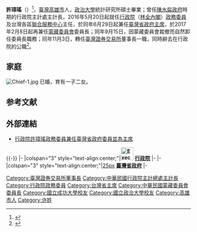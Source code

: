 {{Infobox_officeholder
|name = 許璋瑤
|image name = Hsu Chang-yao (cropped).jpg
|width = 220px
|office = [[臺灣證券交易所|臺灣證券交易所]]董事長
|predecessor = [[李啟賢|李啟賢]]（代理）<br /><small>正任：'''[[施俊吉|施俊吉]]'''</small>
|successor = 
|term_start = 2017年11月3日 
|term_end = 
|office1 = [[File:蒙藏委員會logo.svg|25px]][[蒙藏委員會|蒙藏委員會]]委員長
|premierroc1 = [[林全|林全]]→[[賴清德|賴清德]]
|predecessor1 = [[林美珠|林美珠]]
|successor1 = 職位廢除
|term_start1 = 2017年2月8日
|term_end1 = 2017年9月15日
|office2 = [[File:Taiwan_Province_Flag.svg|25px]]第24任[[臺灣省政府主席|臺灣省政府主席]]
|title2 = 
|premierroc2 = [[林全|林全]]→[[賴清德|賴清德]]
|predecessor2 = [[施俊吉|施俊吉]]
|successor2 = [[吳澤成|吳澤成]]
|term_start2 = 2016年6月29日
|term_end2 = 2017年11月6日
|office3 = {{ROC}}[[行政院|行政院]][[政務委員_(中華民國)|政務委員]]
|premierroc3 = [[林全|林全]]→[[賴清德|賴清德]]
|predecessor3 = 
|successor3 = 
|term_start3 = 2016年5月20日
|term_end3 = 2017年11月6日
|office4 = [[行政院中部聯合服務中心|行政院中部聯合服務中心]]主任
|term_start4 = 2016年5月20日
|term_end4 = 2017年9月8日
|premierroc4 = [[林全|林全]]
|predecessor4 = [[蕭家淇|蕭家淇]]
|successor4 = [[卓榮泰|卓榮泰]]
|office5 = [[行政院雲嘉南區聯合服務中心|行政院雲嘉南區聯合服務中心]]主任
|term_start5 = 2016年5月20日
|term_end5 = 2017年9月8日
|premierroc5 = [[林全|林全]] 
|predecessor5 = [[陳志清|陳志清]]
|successor5 = [[卓榮泰|卓榮泰]]
|office6 = [[行政院南部聯合服務中心|行政院南部聯合服務中心]]主任
|term_start6 = 2016年5月20日
|term_end6 = 2017年9月8日  
|premierroc6 = [[林全|林全]] 
|predecessor6 = [[鄧振中|鄧振中]] 
|successor6 = [[卓榮泰|卓榮泰]]
|office7 = [[行政院東部聯合服務中心|行政院東部聯合服務中心]]主任
|term_start7 = 2016年5月20日 
|term_end7 = 2017年9月8日
|premierroc7 = [[林全|林全]]
|predecessor7 = [[陳建宇|陳建宇]] 
|successor7 = [[卓榮泰|卓榮泰]]
|office8 = [[File:ROC_Directorate-General_of_Budget,_Accounting_and_Statistics_Logo.svg|35px]][[行政院主計處|行政院主計處]]主計長 
|premierroc8 = [[游錫堃|游錫堃]]→[[謝長廷|謝長廷]]→[[蘇貞昌|蘇貞昌]]→[[張俊雄|張俊雄]]
|predecessor8 = [[劉三錡|劉三錡]]
|successor8 = [[石素梅|石素梅]]
|term_start8 = 2004年5月20日
|term_end8 = 2008年5月20日
| period =
| Sex = 男 
| Native place = [[高雄市|高雄市]]
| date of birth ={{birth date and age|1951|8|8}}
| party = {{無黨籍}}
| spouse = 林麗貞
| place of birth = {{TWN-ROC}}[[高雄縣|高雄縣]]（今高雄市）
| educate = 
* [[國立政治大學|國立政治大學]][[統計|統計]]研究所碩士<br><span style="color: blue;">(1976年)</span>
* [[國立成功大學|國立成功大學]]會統系學士<br><span style="color: blue;">(1974年畢業)</span>
| past = 
<span style="color: blue;">(1978年-1995年)</span>
* 行政院主計處第三局科員
* 行政院主計處第三局專員
* 行政院主計處第三局視察
* 行政院主計處第三局科長
* 行政院主計處第三局專門委員
* 行政院主計處第三局副局長
* 行政院主計處第四局副局長<br><span style="color: blue;">(1995年-1996年)</span>
* 交通部統計長<br><span style="color: blue;">(1996年-1997年)</span>
* 行政院主計處主計官<br><span style="color: blue;">(1997年-2002年)</span>
* 行政院主計處第三局局長<br><span style="color: blue;">(1997年-1998年)</span>
* 行政院主計處第一局，局長<br><span style="color: blue;">(1998年-2002年)</span>
* 行政院主計處副主計長<br><span style="color: blue;">(2002年12月-2004年5月)</span>
* 行政院主計總處主計長<br><span style="color: blue;">(2004年5月20日-2008年5月20日)</span>
* 東生華製藥股份有限公司董事<ref>{{Cite web |url=http://www.moneydj.com/KMDJ/News/NewsViewer.aspx?a=%7B299e6571-a69b-42c0-ac9d-70e5010c5a1e%7D |title=東生華董事許璋瑤辭任 MoneyDJ理財網 2016/04/20 |access-date=2016-07-02 |archive-date=2017-03-05 |archive-url=https://web.archive.org/web/20170305233533/https://www.moneydj.com/KMDJ/News/NewsViewer.aspx?a=%7B299e6571-a69b-42c0-ac9d-70e5010c5a1e%7D |dead-url=no }}</ref>（原3年任期）<br><span style="color: blue;">(2014年6月13日-2016年4月20日)</span>
* 財團法人[[小英教育基金會|小英教育基金會]][[監事|監事]]<ref>{{Cite web |url=http://www.thinkingtaiwan.org/p/blog-page_3745.html |title=組織成員 小英教育基金會 |access-date=2016-07-02 |archive-date=2016-08-24 |archive-url=https://web.archive.org/web/20160824071012/http://www.thinkingtaiwan.org/p/blog-page_3745.html |dead-url=no }}</ref><br><span style="color: blue;">(？-2016年)</span>
* 中華民國[[行政院|行政院]]政務委員<ref>{{Cite web |url=http://www.storm.mg/article/99693 |title=林全公布8人事 林萬億、施俊吉、張景森等任政務委員 風傳媒 顏振凱 2016年04月07日 |access-date=2016年7月2日 |archive-date=2020年10月24日 |archive-url=https://web.archive.org/web/20201024005508/https://www.storm.mg/article/99693 |dead-url=no }}</ref><br><span style="color: blue;">(2016年5月20日-2017年11月6日)</span>
* [[File:Taiwan_Province_Flag.svg|25px]]第24任[[臺灣省政府主席|臺灣省政府主席]]<ref>[http://www.nantouweb.com/thread-2687-1-1.html 臺灣省政府主席許璋瑤接任 八方新聞 2016年6月29日] {{Wayback|url=http://www.nantouweb.com/thread-2687-1-1.html |date=20170215023516 }}</ref><br><span style="color: blue;">(2016年6月29日-2017年11月6日)</span>
* [[File:ROC_Mongolian_and_Tibetan_Affairs_Commission_Logo.png|25px]][[蒙藏委員會|蒙藏委員會]]委員長<br><span style="color: blue;">(2017年2月8日-2017年9月15日)</span>
* [[臺灣證券交易所|臺灣證券交易所]]董事長<br><span style="color: blue;">(2017年11月6日-)</span>
}}

'''許璋瑤'''（{{bd|1951年|8月8日|catIdx=X}}）<ref>{{Cite web |url=http://www.5ch.com.tw/person/pre/23.htm |title=主計處主計長許璋瑤先生 台灣新聞網 |access-date=2016-07-02 |archive-date=2017-03-05 |archive-url=https://web.archive.org/web/20170305023539/http://www.5ch.com.tw/person/pre/23.htm |dead-url=no }}</ref>，[[臺灣|臺灣]][[高雄市|高雄市]]人，[[政治大學|政治大學]]統計研究所碩士畢業；曾任[[陳水扁政府|陳水扁政府]]時期的行政院主計處主計長，2016年5月20日起就任[[行政院|行政院]]（[[林全內閣|林全內閣]]）[[政務委員_(中華民國)|政務委員]]及台灣各區[[行政院聯合服務中心|聯合服務中心]]主任，於同年6月29日起兼任[[臺灣省政府主席|臺灣省政府主席]]，於2017年2月8日起再兼任[[蒙藏委員會|蒙藏委員會]]委員長；同年9月15日，因蒙藏委員會裁撤而自然卸任委員長職務；同年11月3日，轉任[[臺灣證券交易所|臺灣證券交易所]]董事長一職，同時辭去在行政院的公職<ref>{{Cite web |url=http://news.ltn.com.tw/news/business/breakingnews/2241965 |title=證交所新董座 政務委員許璋瑤將出任 自由時報 |access-date=2017-11-03 |archive-date=2017-11-07 |archive-url=https://web.archive.org/web/20171107002921/http://news.ltn.com.tw/news/business/breakingnews/2241965 |dead-url=no }}</ref>。

== 家庭 ==
[[File:Chief-1.jpg|thumb]]
已婚，育有一子二女。

== 参考文献 ==
{{Reflist|2}}

== 外部連結 ==
{{commons category|Hsu Jan-yau}}
* [http://www.ey.gov.tw/Member_Info.aspx?n=6B82744496B91A1F&s=18829776AD60139D 行政院許璋瑤政務委員兼任臺灣省政府委員並為主席] {{Wayback|url=http://www.ey.gov.tw/Member_Info.aspx?n=6B82744496B91A1F&s=18829776AD60139D |date=20160601012616 }}

{{-}}
{{start box}}
{{s-gov|roc}}
|-
|colspan="3" style="text-align:center;"|'''[[File:Executive_Yuan,ROC_LOGO.svg|35px]] [[行政院|行政院]]'''
|-
{{s-before|[[劉三錡|劉三錡]]}}
{{s-title|[[行政院主計總處|行政院主計總處]]主計長<br><small>第十六任<br>2004年5月20日－2008年5月20日}}
{{s-after|[[石素梅|石素梅]]}}
{{s-before|[[林美珠|林美珠]]}}
{{s-title|[[蒙藏委員會|蒙藏委員會]]委員長<br><small>第三十一任<br>2017年2月8日－2017年9月15日}}
{{s-none|廢止|蒙藏委員會裁撤}}
|-
|colspan="3" style="text-align:center;"|[[file:Taiwan_Province_Government_emblem.svg|25px]] '''[[臺灣省政府|臺灣省政府]]'''
|-
{{s-before|[[施俊吉|施俊吉]]}}
{{s-title|[[臺灣省政府主席|臺灣省政府主席]]<br><small>第二十四任<br>2016年6月29日－2017年11月6日}}
{{s-after|[[吳澤成|吳澤成]]}}
{{end box}}
{{林全內閣}}
{{賴清德內閣}}
{{臺灣省主席}}
{{臺灣統治者}}

{{DEFAULTSORT:X}}

[[Category:臺灣證券交易所董事長|Category:臺灣證券交易所董事長]]
[[Category:中華民國行政院主計總處主計長|Category:中華民國行政院主計總處主計長]]
[[Category:行政院政務委員|Category:行政院政務委員]]
[[Category:台灣省主席|Category:台灣省主席]]
[[Category:中華民國蒙藏委員會委員長|Category:中華民國蒙藏委員會委員長]]
[[Category:國立成功大學校友|Category:國立成功大學校友]]
[[Category:國立政治大學校友|Category:國立政治大學校友]]
[[Category:高雄市人|Category:高雄市人]]
[[Category:许姓|Category:许姓]]